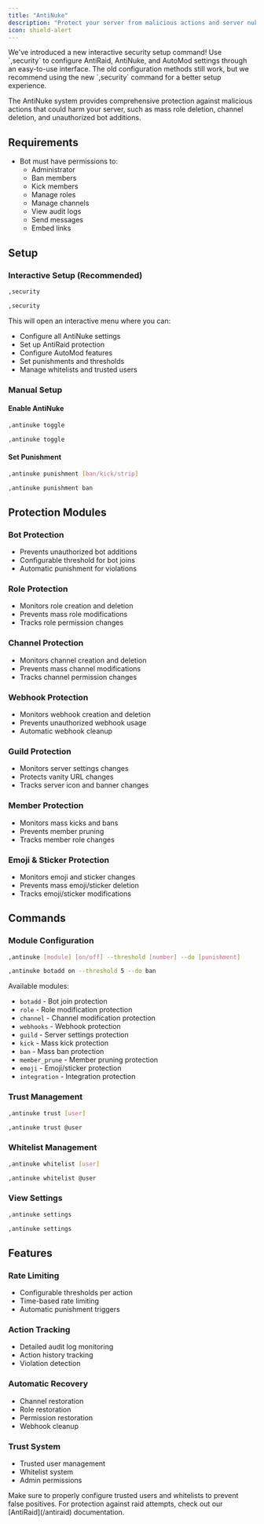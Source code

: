 ```yaml
---
title: "AntiNuke"
description: "Protect your server from malicious actions and server nuking"
icon: shield-alert
---
```


<Note>
We've introduced a new interactive security setup command! Use `,security` to configure AntiRaid, AntiNuke, and AutoMod settings through an easy-to-use interface.
</Note>

<Warning>
The old configuration methods still work, but we recommend using the new `,security` command for a better setup experience.
</Warning>

The AntiNuke system provides comprehensive protection against malicious actions that could harm your server, such as mass role deletion, channel deletion, and unauthorized bot additions.

## Requirements

- Bot must have permissions to:
  - Administrator
  - Ban members
  - Kick members
  - Manage roles
  - Manage channels
  - View audit logs
  - Send messages
  - Embed links

## Setup

### Interactive Setup (Recommended)

<CodeGroup>

```bash Syntax
,security
```

```bash Example
,security
```

</CodeGroup>

This will open an interactive menu where you can:
- Configure all AntiNuke settings
- Set up AntiRaid protection
- Configure AutoMod features
- Set punishments and thresholds
- Manage whitelists and trusted users

### Manual Setup

#### Enable AntiNuke

<CodeGroup>

```bash Syntax
,antinuke toggle
```

```bash Example
,antinuke toggle
```

</CodeGroup>

#### Set Punishment

<CodeGroup>

```bash Syntax
,antinuke punishment [ban/kick/strip]
```

```bash Example
,antinuke punishment ban
```

</CodeGroup>

## Protection Modules

### Bot Protection
- Prevents unauthorized bot additions
- Configurable threshold for bot joins
- Automatic punishment for violations

### Role Protection
- Monitors role creation and deletion
- Prevents mass role modifications
- Tracks role permission changes

### Channel Protection
- Monitors channel creation and deletion
- Prevents mass channel modifications
- Tracks channel permission changes

### Webhook Protection
- Monitors webhook creation and deletion
- Prevents unauthorized webhook usage
- Automatic webhook cleanup

### Guild Protection
- Monitors server settings changes
- Protects vanity URL changes
- Tracks server icon and banner changes

### Member Protection
- Monitors mass kicks and bans
- Prevents member pruning
- Tracks member role changes

### Emoji & Sticker Protection
- Monitors emoji and sticker changes
- Prevents mass emoji/sticker deletion
- Tracks emoji/sticker modifications

## Commands

### Module Configuration

<CodeGroup>

```bash Syntax
,antinuke [module] [on/off] --threshold [number] --do [punishment]
```

```bash Example
,antinuke botadd on --threshold 5 --do ban
```

</CodeGroup>

Available modules:
- `botadd` - Bot join protection
- `role` - Role modification protection
- `channel` - Channel modification protection
- `webhooks` - Webhook protection
- `guild` - Server settings protection
- `kick` - Mass kick protection
- `ban` - Mass ban protection
- `member_prune` - Member pruning protection
- `emoji` - Emoji/sticker protection
- `integration` - Integration protection

### Trust Management

<CodeGroup>

```bash Syntax
,antinuke trust [user]
```

```bash Example
,antinuke trust @user
```

</CodeGroup>

### Whitelist Management

<CodeGroup>

```bash Syntax
,antinuke whitelist [user]
```

```bash Example
,antinuke whitelist @user
```

</CodeGroup>

### View Settings

<CodeGroup>

```bash Syntax
,antinuke settings
```

```bash Example
,antinuke settings
```

</CodeGroup>

## Features

### Rate Limiting
- Configurable thresholds per action
- Time-based rate limiting
- Automatic punishment triggers

### Action Tracking
- Detailed audit log monitoring
- Action history tracking
- Violation detection

### Automatic Recovery
- Channel restoration
- Role restoration
- Permission restoration
- Webhook cleanup

### Trust System
- Trusted user management
- Whitelist system
- Admin permissions

<Warning>
Make sure to properly configure trusted users and whitelists to prevent false positives.
</Warning>

<Note>
For protection against raid attempts, check out our [AntiRaid](/antiraid) documentation.
</Note> 